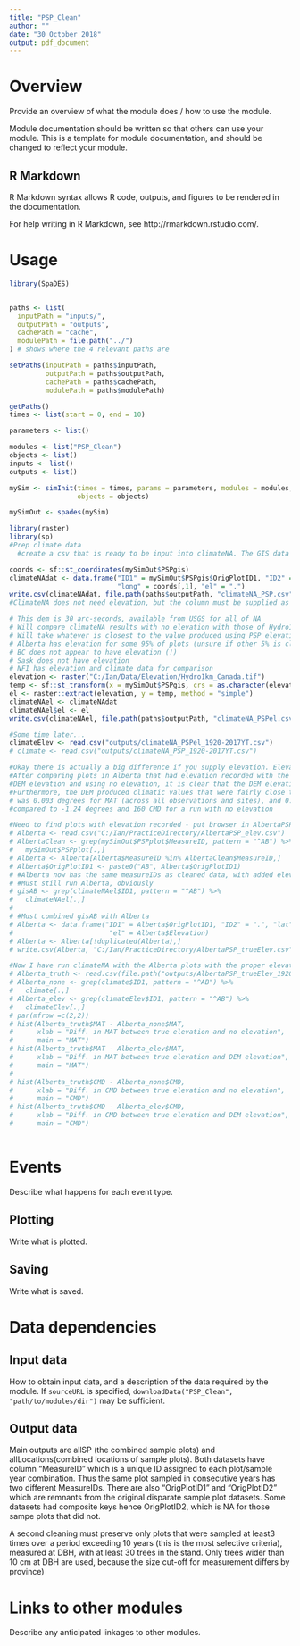 ```yaml
---
title: "PSP_Clean"
author: ""
date: "30 October 2018"
output: pdf_document
---
```


# Overview

Provide an overview of what the module does / how to use the module.

Module documentation should be written so that others can use your module.
This is a template for module documentation, and should be changed to reflect your module.

## R Markdown

R Markdown syntax allows R code, outputs, and figures to be rendered in the documentation.

For help writing in R Markdown, see http://rmarkdown.rstudio.com/.

# Usage

```r
library(SpaDES)


paths <- list(
  inputPath = "inputs/",
  outputPath = "outputs",
  cachePath = "cache",
  modulePath = file.path("../")
) # shows where the 4 relevant paths are

setPaths(inputPath = paths$inputPath,
         outputPath = paths$outputPath,
         cachePath = paths$cachePath,
         modulePath = paths$modulePath)

getPaths()
times <- list(start = 0, end = 10)

parameters <- list()

modules <- list("PSP_Clean")
objects <- list()
inputs <- list()
outputs <- list()

mySim <- simInit(times = times, params = parameters, modules = modules,
                 objects = objects)

mySimOut <- spades(mySim)
```

```r
library(raster)
library(sp)
#Prep climate data
  #create a csv that is ready to be input into climateNA. The GIS data are not unique to location (this is ) 

coords <- sf::st_coordinates(mySimOut$PSPgis)
climateNAdat <- data.frame("ID1" = mySimOut$PSPgis$OrigPlotID1, "ID2" = ".", "lat" = coords[,2], 
                           "long" = coords[,1], "el" = ".")
write.csv(climateNAdat, file.path(paths$outputPath, "climateNA_PSP.csv"), row.names = FALSE)
#ClimateNA does not need elevation, but the column must be supplied as "."

# This dem is 30 arc-seconds, available from USGS for all of NA
# Will compare climateNA results with no elevation with those of Hydro1 elevation
# Will take whatever is closest to the value produced using PSP elevation (which is absent for some plots)
# Alberta has elevation for some 95% of plots (unsure if other 5% is cleaned anyway)
# BC does not appear to have elevation (!)
# Sask does not have elevation
# NFI has elevation and climate data for comparison
elevation <- raster("C:/Ian/Data/Elevation/Hydro1km_Canada.tif")
temp <- sf::st_transform(x = mySimOut$PSPgis, crs = as.character(elevation@crs))
el <- raster::extract(elevation, y = temp, method = "simple")
climateNAel <- climateNAdat
climateNAel$el <- el
write.csv(climateNAel, file.path(paths$outputPath, "climateNA_PSPel.csv"), row.names = FALSE)

#Some time later... 
climateElev <- read.csv("outputs/climateNA_PSPel_1920-2017YT.csv")
# climate <- read.csv("outputs/climateNA_PSP_1920-2017YT.csv")

#Okay there is actually a big difference if you supply elevation. Elevation made it cooler and higher CMD. 
#After comparing plots in Alberta that had elevation recorded with the output of climateNA run using the 
#DEM elevation and using no elevation, it is clear that the DEM elevation produced more accurate results.
#Furthermore, the DEM produced climatic values that were fairly close to the original. The mean difference 
# was 0.003 degrees for MAT (across all observations and sites), and 0.11 for CMD
#compared to -1.24 degrees and 160 CMD for a run with no elevation

#Need to find plots with elevation recorded - put browser in AlbertaPSPclean.r, edit it
# Alberta <- read.csv("C:/Ian/PracticeDirectory/AlbertaPSP_elev.csv")
# AlbertaClean <- grep(mySimOut$PSPplot$MeasureID, pattern = "^AB") %>%
#   mySimOut$PSPplot[.,]
# Alberta <- Alberta[Alberta$MeasureID %in% AlbertaClean$MeasureID,]
# Alberta$OrigPlotID1 <- paste0("AB", Alberta$OrigPlotID1)
# #Alberta now has the same measureIDs as cleaned data, with added elevation
# #Must still run Alberta, obviously
# gisAB <- grep(climateNAel$ID1, pattern = "^AB") %>%
#   climateNAel[.,]
# 
# #Must combined gisAB with Alberta
# Alberta <- data.frame("ID1" = Alberta$OrigPlotID1, "ID2" = ".", "lat" = Alberta$Latitude, "long" = Alberta$Longitude,
#                        "el" = Alberta$Elevation)
# Alberta <- Alberta[!duplicated(Alberta),]
# write.csv(Alberta, "C:/Ian/PracticeDirectory/AlbertaPSP_trueElev.csv", row.names = FALSE)

#Now I have run climateNA with the Alberta plots with the proper elevation. Time to see which is closer
# Alberta_truth <- read.csv(file.path("outputs/AlbertaPSP_trueElev_1920-2017YT.csv"))
# Alberta_none <- grep(climate$ID1, pattern = "^AB") %>%
#   climate[.,]
# Alberta_elev <- grep(climateElev$ID1, pattern = "^AB") %>%
#   climateElev[.,]
# par(mfrow =c(2,2))
# hist(Alberta_truth$MAT - Alberta_none$MAT, 
#      xlab = "Diff. in MAT between true elevation and no elevation",
#      main = "MAT")
# hist(Alberta_truth$MAT - Alberta_elev$MAT, 
#      xlab = "Diff. in MAT between true elevation and DEM elevation",
#      main = "MAT")
# 
# hist(Alberta_truth$CMD - Alberta_none$CMD, 
#      xlab = "Diff. in CMD between true elevation and no elevation",
#      main = "CMD")
# hist(Alberta_truth$CMD - Alberta_elev$CMD, 
#      xlab = "Diff. in CMD between true elevation and DEM elevation",
#      main = "CMD")



```

# Events

Describe what happens for each event type.

## Plotting

Write what is plotted.

## Saving

Write what is saved.

# Data dependencies

## Input data

How to obtain input data, and a description of the data required by the module.
If `sourceURL` is specified, `downloadData("PSP_Clean", "path/to/modules/dir")` may be sufficient.

## Output data

Main outputs are allSP (the combined sample plots) and allLocations(combined locations of sample plots). Both datasets have column "MeasureID" which is a unique ID assigned to each plot/sample year combination. Thus the same plot sampled in consecutive years has two different MeasureIDs. There are also "OrigPlotID1" and "OrigPlotID2" which are remnants from the original disparate sample plot datasets. Some datasets had composite keys hence OrigPlotID2, which is NA for those sampe plots that did not.

A second cleaning must preserve only plots that were sampled at least3 times over a period exceeding 10 years (this is the most selective criteria), measured at DBH, with at least 30 trees in the stand. Only trees wider than 10 cm at DBH are used, because the size cut-off for measurement differs by province) 

# Links to other modules

Describe any anticipated linkages to other modules.

